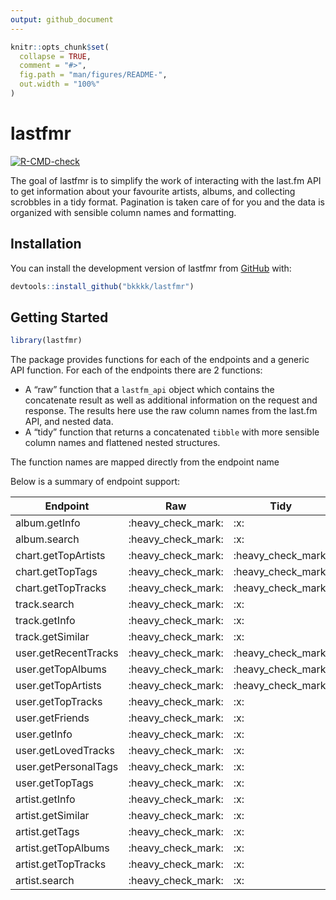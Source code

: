 ```yaml
---
output: github_document
---
```


<!-- README.md is generated from README.Rmd. Please edit that file -->

```r
knitr::opts_chunk$set(
  collapse = TRUE,
  comment = "#>",
  fig.path = "man/figures/README-",
  out.width = "100%"
)
```

# lastfmr

<!-- badges: start -->
[![R-CMD-check](https://github.com/bkkkk/lastfmr/workflows/R-CMD-check/badge.svg)](https://github.com/bkkkk/lastfmr/actions)
<!-- badges: end -->

The goal of lastfmr is to simplify the work of interacting with the last.fm API to get information about your favourite artists, albums, and collecting scrobbles in a tidy format. Pagination is taken care of for you and the data is organized with sensible column names and formatting.

## Installation

You can install the development version of lastfmr from [GitHub](https://github.com/) with:

``` r
devtools::install_github("bkkkk/lastfmr")
```

## Getting Started

``` r
library(lastfmr)
```

The package provides functions for each of the endpoints and a generic API function. For each of the endpoints there are 2 functions:

* A "raw" function that a `lastfm_api` object which contains the concatenate result as well as additional information on the request and response. The results here use the raw column names from the last.fm API, and nested data.
* A "tidy" function that returns a concatenated `tibble` with more sensible column names and flattened nested structures.

The function names are mapped directly from the endpoint name

Below is a summary of endpoint support:


| Endpoint             | Raw                | Tidy               | 
|----------------------|--------------------|--------------------|
| album.getInfo        | :heavy_check_mark: | :x:                |
| album.search         | :heavy_check_mark: | :x:                |
| chart.getTopArtists  | :heavy_check_mark: | :heavy_check_mark: |
| chart.getTopTags     | :heavy_check_mark: | :heavy_check_mark: |
| chart.getTopTracks   | :heavy_check_mark: | :heavy_check_mark: |
| track.search         | :heavy_check_mark: | :x:                |
| track.getInfo        | :heavy_check_mark: | :x:                |
| track.getSimilar     | :heavy_check_mark: | :x:                |
| user.getRecentTracks | :heavy_check_mark: | :heavy_check_mark: |
| user.getTopAlbums    | :heavy_check_mark: | :heavy_check_mark: |
| user.getTopArtists   | :heavy_check_mark: | :heavy_check_mark: |
| user.getTopTracks    | :heavy_check_mark: | :x:                |
| user.getFriends      | :heavy_check_mark: | :x:                |
| user.getInfo         | :heavy_check_mark: | :x:                |
| user.getLovedTracks  | :heavy_check_mark: | :x:                |
| user.getPersonalTags | :heavy_check_mark: | :x:                |
| user.getTopTags      | :heavy_check_mark: | :x:                |
| artist.getInfo       | :heavy_check_mark: | :x:                |
| artist.getSimilar    | :heavy_check_mark: | :x:                |
| artist.getTags       | :heavy_check_mark: | :x:                |
| artist.getTopAlbums  | :heavy_check_mark: | :x:                |
| artist.getTopTracks  | :heavy_check_mark: | :x:                |
| artist.search        | :heavy_check_mark: | :x:                |
